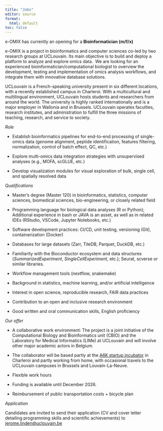 ```yaml
---
title: "Jobs"
editor: source
format: 
  html: default
toc: false
---
```


e-OMIX has currently an opening for a **Bioinformatician (m/f/x)**

e-OMIX is a project in bioinformatics and computer sciences co-led by two research groups at UCLouvain. Its main objective is to build and deploy a platform to analyze and explore omics data.  We are looking for an experienced bioinformatician/computational biologist to overview the development, testing and implementation of omics analysis workflows, and integrate them with innovative database solutions.

UCLouvain is a French-speaking university present in six different locations, with a recently established campus in Charleroi. With a multicultural and multilingual environment, UCLouvain hosts students and researchers from around the world. The university is highly ranked internationally and is a major employer in Wallonia and in Brussels. UCLouvain operates faculties, research institutes, and administration to fulfill the three missions of teaching, research, and service to society.

*Role*

-   Establish bioinformatics pipelines for end-to-end processing of single-omics data (genome alignment, peptide identification, features filtering, normalization, control of batch effect, QC, etc.)

-   Explore multi-omics data integration strategies with unsupervised analyses (e.g., MOFA, scGLUE, etc.)

-   Develop visualization modules for visual exploration of bulk, single cell, and spatially resolved data

*Qualifications*

-   Master’s degree (Master 120) in bioinformatics, statistics, computer sciences, biomedical sciences, bio-engineering, or closely related field

-   Programming language for biological data analyses (R or Python); Additional experience in bash or JAVA is an asset, as well as in related IDEs (RStudio, VSCode, Jupyter Notebooks, etc.)

-   Software development practices: CI/CD, unit testing, versioning (Git), containerization (Docker)

-   Databases for large datasets (Zarr, TileDB, Parquet, DuckDB, etc.)

-   Familiarity with the Bioconductor ecosystem and data structures (*SummarizedExperiment*, *SingleCellExperiment,* etc.); Seurat, scverse or similar libraries.

-   Workflow management tools (nextflow, snakemake)

-   Background in statistics, machine learning, and/or artificial intelligence

-   Interest in open science, reproducible research, FAIR data practices

-   Contribution to an open and inclusive research environment

-   Good written and oral communication skills, English proficiency

*Our offer*

-   A collaborative work environment: The project is a joint initiative of the Computational Biology and Bioinformatics unit (CBIO) and the Laboratory for Medical Informatics (LIMe) at UCLouvain and will involve other major academic actors in Belgium.

-   The collaborator will be based partly at the [A6K startup incubator](https://www.a6k.be/) in Charleroi and partly working from home, with occasional travels to the UCLouvain campuses in Brussels and Louvain-La-Neuve.

-   Flexible work hours

-   Funding is available until December 2026.

-   Reimbursement of public transportation costs + bicycle plan

*Application*

Candidates are invited to send their application (CV and cover letter detailing programming skills and scientific achievements) to [jerome.linden\@uclouvain.be](mailto:jerome.linden@uclouvain.be)
